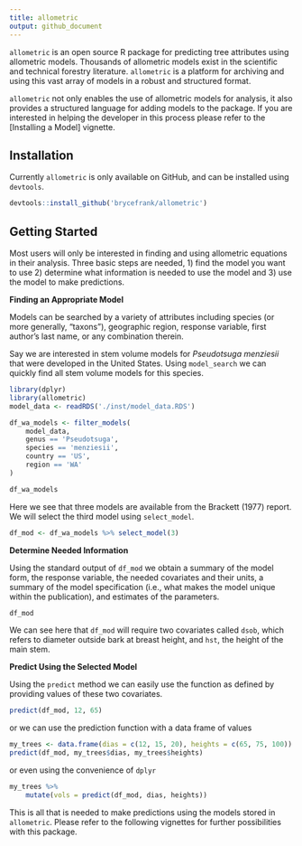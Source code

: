 ```yaml
---
title: allometric
output: github_document
---
```


`allometric` is an open source R package for predicting tree attributes using
allometric models. Thousands of allometric models exist in the
scientific and technical forestry literature. `allometric` is a platform for
archiving and using this vast array of models in a robust and structured format.

`allometric` not only enables the use of allometric models for analysis, it 
also provides a structured language for adding models to the package. If you
are interested in helping the developer in this process please refer to the 
[Installing a Model] vignette.

## Installation

Currently `allometric` is only available on GitHub, and can be installed using
`devtools`.

```r
devtools::install_github('brycefrank/allometric')
```

## Getting Started

Most users will only be interested in finding and using allometric equations in
their analysis. Three basic steps are needed, 1) find the model you want
to use 2) determine what information is needed to use the model and 3) use the
model to make predictions.

**Finding an Appropriate Model**

Models can be searched by a variety of attributes including species 
(or more generally, "taxons"), geographic region, response variable, first
author's last name, or any combination therein.

Say we are interested in stem volume models for _Pseudotsuga menziesii_ that 
were developed in the United States. Using `model_search` we can quickly find 
all stem volume models for this species.

```r
library(dplyr)
library(allometric)
model_data <- readRDS('./inst/model_data.RDS')
```

```r
df_wa_models <- filter_models(
    model_data,
    genus == 'Pseudotsuga',
    species == 'menziesii',
    country == 'US',
    region == 'WA'
)

df_wa_models
```

Here we see that three models are available from the Brackett (1977) report.
We will select the third model using `select_model`.

```r
df_mod <- df_wa_models %>% select_model(3)
```

**Determine Needed Information**

Using the standard output of `df_mod` we obtain a summary of the model form,
the response variable, the needed covariates and their units, a summary of
the model specification (i.e., what makes the model unique within the
publication), and estimates of the parameters.

```r
df_mod
```

We can see here that `df_mod` will require two covariates called `dsob`, which
refers to diameter outside bark at breast height, and `hst`, the height of the
main stem. 

**Predict Using the Selected Model**

Using the `predict` method we can easily use the function as defined
by providing values of these two covariates.

```r
predict(df_mod, 12, 65)
```

or we can use the prediction function with a data frame of values

```r
my_trees <- data.frame(dias = c(12, 15, 20), heights = c(65, 75, 100))
predict(df_mod, my_trees$dias, my_trees$heights)
```

or even using the convenience of `dplyr`

```r
my_trees %>%
    mutate(vols = predict(df_mod, dias, heights))
```

This is all that is needed to make predictions using the models stored in 
`allometric`. Please refer to the following vignettes for further possibilities
with this package.